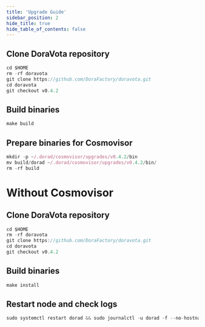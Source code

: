 ```yaml
---
title: 'Upgrade Guide'
sidebar_position: 2
hide_title: true
hide_table_of_contents: false
---
```



<PageTitle
  iconUrl="img/dora-icon.svg"
  title="DoraVota Upgrade Guide"
  chainId="vota-bobtail"
  version="v0.4.2"
/>

## Clone DoraVota repository

```js
cd $HOME
rm -rf doravota
git clone https://github.com/DoraFactory/doravota.git
cd doravota
git checkout v0.4.2
```

## Build binaries

```js
make build
```

## Prepare binaries for Cosmovisor

```js
mkdir -p ~/.dorad/cosmovisor/upgrades/v0.4.2/bin
mv build/dorad ~/.dorad/cosmovisor/upgrades/v0.4.2/bin/
rm -rf build
```

# Without Cosmovisor

## Clone DoraVota repository

```js
cd $HOME
rm -rf doravota
git clone https://github.com/DoraFactory/doravota.git
cd doravota
git checkout v0.4.2
```

## Build binaries

```js
make install
```

## Restart node and check logs

```js
sudo systemctl restart dorad && sudo journalctl -u dorad -f --no-hostname -o cat
```
